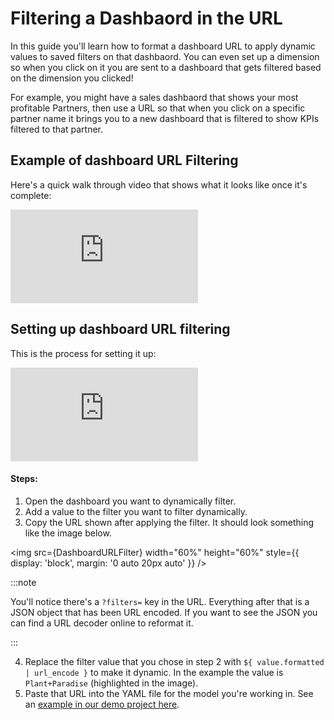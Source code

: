 
# Filtering a Dashbaord in the URL

In this guide you'll learn how to format a dashboard URL to apply dynamic values to saved filters on that dashbaord. You can even set up a dimension so when you click on it you are sent to a dashboard that gets filtered based on the dimension you clicked!

For example, you might have a sales dashbaord that shows your most profitable Partners, then use a URL so that when you click on a specific partner name it brings you to a new dashboard that is filtered to show KPIs filtered to that partner.

## Example of dashboard URL Filtering

Here's a quick walk through video that shows what it looks like once it's complete: 

<div
  style={{
    position: 'relative',
    paddingBottom: '65%',
    height: 0,
  }}
>
  <iframe
    src="https://www.loom.com/embed/5ba2d4b3ad8445b18e1ad233a4c0f930?sid=934496c3-959b-433a-809d-0d19d1a1081d"
    frameborder="0"
    webkitallowfullscreen
    mozallowfullscreen
    allowfullscreen
    style={{
      position: 'absolute',
      top: 0,
      left: 0,
      width: '100%',
      height: '100%',
    }}
  ></iframe>
</div>

## Setting up dashboard URL filtering

This is the process for setting it up: 

<div
  style={{
    position: 'relative',
    paddingBottom: '65%',
    height: 0,
  }}
>
  <iframe
    src="https://www.loom.com/embed/5ba2d4b3ad8445b18e1ad233a4c0f930?sid=934496c3-959b-433a-809d-0d19d1a1081d"
    frameborder="0"
    webkitallowfullscreen
    mozallowfullscreen
    allowfullscreen
    style={{
      position: 'absolute',
      top: 0,
      left: 0,
      width: '100%',
      height: '100%',
    }}
  ></iframe>
</div>
  
#### Steps: 

1. Open the dashboard you want to dynamically filter.  
2. Add a value to the filter you want to filter dynamically.  
3. Copy the URL shown after applying the filter. It should look something like the image below.  



<img
  src={DashboardURLFilter}
  width="60%"
  height="60%"
  style={{ display: 'block', margin: '0 auto 20px auto' }}
/>

:::note

You'll notice there's a `?filters=` key in the URL. Everything after that is a JSON object that has been URL encoded. If you want to see the JSON you can find a URL decoder online to reformat it.

:::

4. Replace the filter value that you chose in step 2 with `${ value.formatted | url_encode }` to make it dynamic. In the example the value is `Plant+Paradise` (highlighted in the image). 
5. Paste that URL into the YAML file for the model you're working in. See an [example in our demo project here](https://github.com/lightdash/lightdash-demo-data-gardening/blob/5632406cb5b43fdf066a2086142dc3e86a41e947/dbt/models/dbt_orders.yml#L31-L32). 

